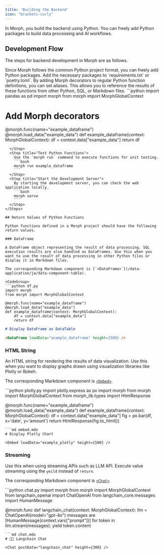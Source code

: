 ```yaml
---
title: 'Building the Backend'
icon: "brackets-curly"
---
```


In Morph, you build the backend using Python. You can freely add Python packages to build data processing and AI workflows.

## Development Flow

The steps for backend development in Morph are as follows.

<Steps>
  <Step title="Add Python Packages">
    Since Morph follows the common Python project format, you can freely add Python packages. Add the necessary packages to `requirements.txt` or `poetry.toml`.
  </Step>
  <Step title="Define Python Functions and Add Morph Decorators">
    By adding Morph decorators to regular Python function definitions, you can set aliases. This allows you to reference the results of these functions from other Python, SQL, or Markdown files.
```python
import pandas as pd
import morph
from morph import MorphGlobalContext

# Add Morph decorators
@morph.func(name="example_dataframe")
@morph.load_data("example_data")
def example_dataframe(context: MorphGlobalContext):
    df = context.data["example_data"]
    return df
```
  </Step>
  <Step title="Test Python Functions">
    Use the `morph run` command to execute functions for unit testing.
    ```bash
    morph run example_dataframe
    ```
  </Step>
  <Step title="Start the Development Server">
    By starting the development server, you can check the web application locally.
    ```bash
    morph serve
    ```
  </Step>
</Steps>

## Return Values of Python Functions

Python functions defined in a Morph project should have the following return values.

### DataFrame

A DataFrame object representing the result of data processing. SQL execution results are also handled as DataFrames. Use this when you want to use the result of data processing in other Python files or display it in Markdown files.

The corresponding Markdown component is [`<DataFrame>`](/data-application/ja/data-component-table).

<CodeGroup>
```python df.py
import morph
from morph import MorphGlobalContext

@morph.func(name="example_dataframe")
@morph.load_data("example_data")
def example_dataframe(context: MorphGlobalContext):
    df = context.data["example_data"]
    return df
```
```md data_table.mdx
# Display DataFrame as DataTable

<DataFrame loadData="example_dataframe" height={500} />
```
</CodeGroup>

### HTML String

An HTML string for rendering the results of data visualization. Use this when you want to display graphs drawn using visualization libraries like Plotly or Bokeh.

The corresponding Markdown component is [`<Embed>`](/data-application/ja/data-component-embed).

<CodeGroup>
```python plotly.py
import plotly.express as px
import morph
from morph import MorphGlobalContext
from morph_lib.types import HtmlResponse

@morph.func(name="example_dataframe")
@morph.load_data("example_data")
def example_dataframe(context: MorphGlobalContext):
    df = context.data["example_data"]
    fig = px.bar(df, x='date', y='amount')
    return HtmlResponse(fig.to_html())
```
```md embed.mdx
# Display Plotly Chart

<Embed loadData="example_plotly" height={500} />
```
</CodeGroup>

### Streaming

Use this when using streaming APIs such as LLM API. Execute value streaming using the `yeild` instead of `return`.

The corresponding Markdown component is [`<Chat>`](/data-application/ja/ai-component-chat).

<CodeGroup>
```python chat.py
import morph
from morph import MorphGlobalContext
from langchain_openai import ChatOpenAI
from langchain_core.messages import HumanMessage

@morph.func
def langchain_chat(context: MorphGlobalContext):
    llm = ChatOpenAI(model="gpt-4o")
    messages are [HumanMessage(context.vars["prompt"])]
    for token in llm.stream(messages):
        yield token.content
```
```md chat.mdx
# 🦜🔗 Langchain Chat

<Chat postData="langchain_chat" height={300} />
```
</CodeGroup>